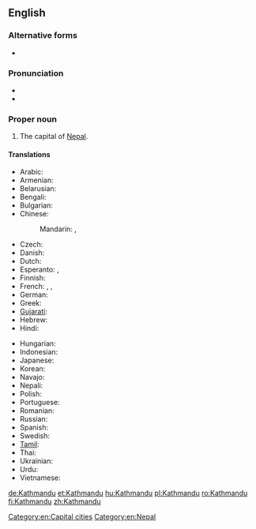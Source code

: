 ==English==
{{wikipedia}}

===Alternative forms===
*{{l|en|Katmandu}}

===Pronunciation===
* {{IPA|/ˌkatmanˈduː/}}
* {{rhymes|uː}}

===Proper noun===
{{en-proper noun}}

# The capital of [[Nepal]].

====Translations====
{{trans-top|Kathmandu}}
* Arabic: {{t-|ar|كاثماندو|m|tr=kathmaandu}}
* Armenian: {{t-|hy|Կատմանդու|tr=Katmandu}}
* Belarusian: {{t-|be|Катманду|m|tr=Katmandú}}
* Bengali: {{t-|bn|কাঠমান্ডু|tr=kaṭhmanḍu|sc=Beng}}
* Bulgarian: {{t-|bg|Катманду|m|tr=Katmandu}}
* Chinese:
*: Mandarin: {{t|cmn|加德滿都|sc=Hani}},  {{t|cmn|加德满都|tr=Jiādémǎndū|sc=Hani}}
* Czech: {{t+|cs|Káthmándú|m}}
* Danish: {{t-|da|Katmandu}}
* Dutch: {{t-|nl|Kathmandu}}
* Esperanto: {{t|eo|Katmanduo}}, {{t|eo|Katmando}}
* Finnish: {{t-|fi|Katmandu}}
* French: {{t+|fr|Katmandou|m}},  {{t-|fr|Kathmandu|m}},  {{t-|fr|Kātmāndū|m}}
* German: {{t+|de|Kathmandu|n}}
* Greek: {{t-|el|Κατμαντού|tr=Katmantoú}}
* [[Gujarati]]: {{t-|gu|કાઠમંડુ|sc=Gujr}}
* Hebrew: {{t-|he|קטמנדו}}
* Hindi: {{t-|hi|काठमांडू|m|tr=kāṭhmāṇḍū}}
{{trans-mid}}
* Hungarian: {{t+|hu|Katmandu}}
* Indonesian: {{t-|id|Kathmandu}}
* Japanese: {{t-|ja|カトマンズ|tr=Katomanzu}}
* Korean: {{t-|ko|카트만두|tr=Kateumandu|sc=Hang}}
* Navajo: {{tø|nv|Kʼatmandoo}}
* Nepali: {{t-|ne|काठमांडौ|tr=Kāṭhmāṛəuṁ|sc=Deva}}
* Polish: {{t+|pl|Katmandu|m}}
* Portuguese: {{t-|pt|Katmandu|m}}
* Romanian: {{t+|ro|Kathmandu}}
* Russian: {{t-|ru|Катманду|m|tr=Katmandú}}
* Spanish: {{t+|es|Katmandú|m}}
* Swedish: {{t-|sv|Katmandu}}
* [[Tamil]]: {{t-|ta|காட்மாண்டூ}}
* Thai: {{t-|th|กาฐมาณฑุ}}
* Ukrainian: {{t-|uk|Катманду|m|tr=Katmandú}}
* Urdu: {{t-|ur|کاٹھمانڈو|m|tr=kāṭhmāṇḍū|sc=ur-Arab}}
* Vietnamese: {{t-|vi|Kathmandu}}
{{trans-bottom}}

[[Category:en:Capital cities]]
[[Category:en:Nepal]]

[[de:Kathmandu]]
[[et:Kathmandu]]
[[hu:Kathmandu]]
[[pl:Kathmandu]]
[[ro:Kathmandu]]
[[fi:Kathmandu]]
[[zh:Kathmandu]]